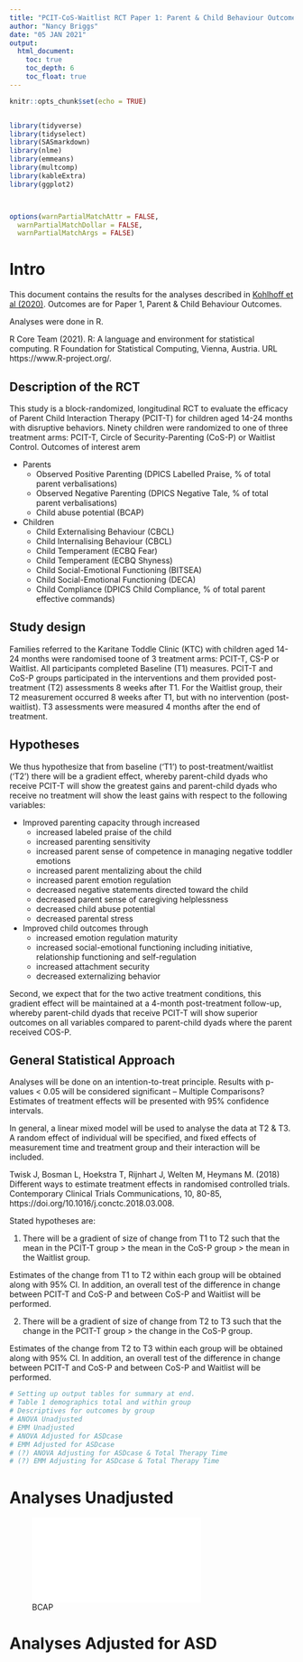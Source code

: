 ```yaml
---
title: "PCIT-CoS-Waitlist RCT Paper 1: Parent & Child Behaviour Outcomes"
author: "Nancy Briggs"
date: "05 JAN 2021"
output:
  html_document:
    toc: true
    toc_depth: 6
    toc_float: true
---
```


```r
knitr::opts_chunk$set(echo = TRUE)


library(tidyverse)
library(tidyselect)
library(SASmarkdown)
library(nlme)
library(emmeans)
library(multcomp)
library(kableExtra)
library(ggplot2)



options(warnPartialMatchAttr = FALSE, 
  warnPartialMatchDollar = FALSE,
  warnPartialMatchArgs = FALSE)

```

# Intro

This document contains the results for the analyses described in [Kohlhoff et al (2020)](https://doi.org/10.1186/s40359-020-00457-7). Outcomes are for Paper 1, Parent & Child Behaviour Outcomes.

Analyses were done in R. 

R Core Team (2021). R: A language and environment for statistical computing. R Foundation for Statistical Computing, Vienna, Austria. URL https://www.R-project.org/.


## Description of the RCT

This study is a block-randomized, longitudinal RCT to evaluate the efficacy of Parent Child Interaction Therapy (PCIT-T) for children aged 14-24 months with disruptive behaviors. Ninety children were randomized to one of three treatment arms: PCIT-T, Circle of Security-Parenting (CoS-P) or Waitlist Control. Outcomes of interest arem

- Parents
  - Observed Positive Parenting (DPICS Labelled Praise, % of total parent verbalisations)
  - Observed Negative Parenting (DPICS Negative Tale, % of total parent verbalisations)
  - Child abuse potential (BCAP)

- Children
   - Child Externalising Behaviour (CBCL)
   - Child Internalising Behaviour (CBCL)
   - Child Temperament (ECBQ Fear)
   - Child Temperament (ECBQ Shyness)
   - Child Social-Emotional Functioning (BITSEA)
   - Child Social-Emotional Functioning (DECA)
   - Child Compliance (DPICS Child Compliance, % of total parent effective commands)



## Study design

Families referred to the Karitane Toddle Clinic (KTC) with children aged 14-24 months were randomised toone of 3 treatment arms: PCIT-T, CS-P or Waitlist.  All participants completed Baseline (T1) measures.  PCIT-T and CoS-P groups participated in the interventions and them provided post-treatment (T2) assessments 8 weeks after T1. For the Waitlist group, their T2 measurement occurred 8 weeks after T1, but with no intervention (post-waitlist). T3 assessments were measured 4 months after the end of treatment.

## Hypotheses

We thus hypothesize that from baseline (‘T1’) to
post-treatment/waitlist (‘T2’) there will be a gradient
effect, whereby parent-child dyads who receive PCIT-T
will show the greatest gains and parent-child dyads who
receive no treatment will show the least gains with respect
to the following variables:

  * Improved parenting capacity through increased 
    + increased labeled praise of the child
    + increased parenting sensitivity
    + increased parent sense of competence in managing negative toddler emotions
    + increased parent mentalizing about the child
    + increased parent emotion regulation
    + decreased negative statements directed toward the child
    + decreased parent sense of caregiving helplessness
    + decreased child abuse potential
    + decreased parental stress
    
  * Improved child outcomes through
    + increased emotion regulation maturity
    + increased social-emotional functioning including initiative, relationship functioning and self-regulation
    + increased attachment security
    + decreased externalizing behavior


Second, we expect that for the two active treatment conditions, this gradient effect will be maintained at a 4-month post-treatment follow-up, whereby parent-child dyads that receive PCIT-T will show superior outcomes on all variables compared to parent-child dyads where the parent received COS-P.


## General Statistical Approach

Analyses will be done on an intention-to-treat principle. Results with p-values < 0.05 will be considered significant -- Multiple Comparisons?  Estimates of treatment effects will be presented with 95% confidence intervals.

In general, a linear mixed model will be used to analyse the data at T2 & T3. A random effect of individual will be specified, and fixed effects of measurement time and treatment group and their interaction will be included.

Twisk J, Bosman L, Hoekstra T, Rijnhart J, Welten M, Heymans M. (2018) Different ways to estimate treatment effects in randomised controlled trials. Contemporary Clinical Trials Communications, 10, 80-85, https://doi.org/10.1016/j.conctc.2018.03.008.



Stated hypotheses are:

1. There will be a gradient of size of change from T1 to T2 such that the mean in the PCIT-T group > the mean in the CoS-P group > the mean in the Waitlist group.

Estimates of the change from T1 to T2 within each group will be obtained along with 95% CI.  In addition, an overall test of the difference in change between PCIT-T and CoS-P and between CoS-P and Waitlist will be performed. 
<!-- (CONTRAST statement in SAS, including both ESTIMATE codes.) -->


2. There will be a gradient of size of change from T2 to T3 such that the change in the PCIT-T group > the change in the CoS-P group.

Estimates of the change from T2 to T3 within each group will be obtained along with 95% CI.  In addition, an overall test of the difference in change between PCIT-T and CoS-P and between CoS-P and Waitlist will be performed. 
<!-- (CONTRAST statement in SAS, including both ESTIMATE codes.) -->

```r
# Setting up output tables for summary at end.
# Table 1 demographics total and within group
# Descriptives for outcomes by group
# ANOVA Unadjusted
# EMM Unadjusted
# ANOVA Adjusted for ASDcase
# EMM Adjusted for ASDcase
# (?) ANOVA Adjusting for ASDcase & Total Therapy Time
# (?) EMM Adjusting for ASDcase & Total Therapy Time

```

# Analyses Unadjusted

<!-- Note: add in this if needed to get pvalues for coefficients -->

<!-- library(lmerTest) -->
<!-- m.test <- as(result7,"merModLmerTest") -->
<!-- print(summary(m.test,ddf="lme4"),correlation=FALSE) -->
<!-- print(summary(m.test,ddf="Satterthwaite"),correlation=FALSE) -->

<!-- ![CBCL Externalizing](CBCLExt/analysis.html) -->
<!-- ![CBCL Internalizing](CBCLInt/analysis.html) -->

![BCAP](BCAP/analysis.html)

<!-- ```{r, child="CBCLExt/analysis.Rmd"} -->
<!-- #DONE 25Jan2022 -->
<!-- ``` -->

<!-- ```{r, child="CBCLInt/analysis.Rmd"} -->
<!-- #DONE 25Jan2022 -->
<!-- ``` -->

<!-- ```{r, child="BCAP/analysis.rmd"} -->
<!-- ``` -->

<!-- ```{r, child="BCAP/analysis_lie_TV.rmd"} -->
<!-- #DONE 31Jan2022 -->
<!-- ``` -->

<!-- ```{r, child="BCAP/analysis_baselineLie.rmd"} -->
<!-- #DONE 25Jan2022 -->
<!-- ``` -->

<!-- ```{r, child="DPICSlp/analysis.rmd"} -->
<!-- #DONE 31Jan2022 -->
<!-- ``` -->

<!-- ```{r, child="DPICSnta/analysis.rmd"} -->
<!-- #DONE 31Jan2022 -->
<!-- ``` -->


<!-- ```{r, child="DPICSco/analysis.rmd"} -->
<!-- #DONE 01Feb2022 -->
<!-- ``` -->


# Analyses Adjusted for ASD

<!-- ```{r, child="CBCLExt/analysisASD.Rmd"} -->
<!-- #DONE 25Jan2022 -->
<!-- ``` -->

<!-- ```{r, child="CBCLInt/analysisASD.Rmd"} -->
<!-- #DONE 25Jan2022 -->
<!-- ``` -->

<!-- ```{r, child="DPICSlp/analysis_asd.rmd"} -->
<!-- #DONE 31Jan2022 -->
<!-- ``` -->

<!-- ```{r, child="DPICSnta/analysis_asd.rmd"} -->
<!-- #DONE 31Jan2022 -->
<!-- ``` -->

<!-- ```{r, child="DPICSco/analysis_ASD.rmd"} -->
<!-- #DONE 01Feb2022 -->
<!-- ``` -->

